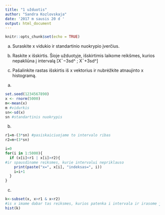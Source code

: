 ```yaml
---
title: "1 užduotis"
author: "Sandra Kozlovskaja"
date: '2017 m sausis 20 d '
output: html_document
---
```


```r
knitr::opts_chunk$set(echo = TRUE)
```

a. Suraskite x vidukio ir standartinio nuokrypio įverčius.


b. Raskite x išskirtis. Šioje užduotyje, išskirtimis laikome reikšmes, kurios nepakliūna į intervalą [X¯−3sd^ ; X¯+3sd^]

c. Pašalinkite rastas išskirtis iš x vektorius ir nubrėžkite atnaujinto x histogramą.


a)
```r
set.seed(1234567890)
x <- rnorm(5000)
m<-mean(x)
m #vidurkis
sn<-sd(x)
sn #standartinis nuokrypis
```
b.
```r
r1=m-(3*sn) #pasiskaiciuojame to intervalo ribas
r2=m+(3*sn)

i=0
for(i in 1:5000){
  if (x[i]<r1 | x[i]>r2){ 
#ir spausdiname reiksmes, kurie intervalui nepriklauso
    print(paste("x=", x[i], "indeksas=", i))
    i=i+1
  }  
}
```
c.

```r
k<-subset(x, x>r1 & x<r2)
#is x imame dabar tas reiksmes, kurios patenka i intervala ir irasome jas i kintamaji k
hist(k)
```